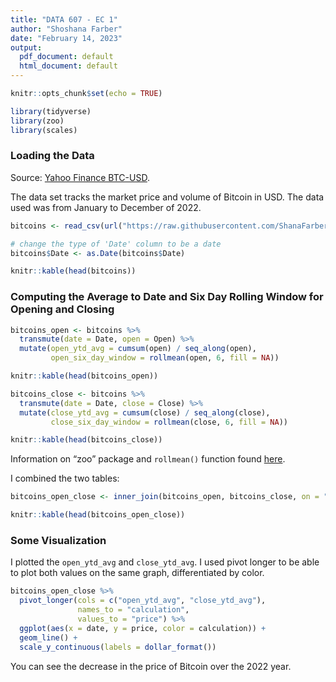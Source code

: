 ---
title: "DATA 607 - EC 1"
author: "Shoshana Farber"
date: "February 14, 2023"
output:
  pdf_document: default
  html_document: default
---

```{r setup, include=FALSE}
knitr::opts_chunk$set(echo = TRUE)

library(tidyverse)
library(zoo)
library(scales)
```

### Loading the Data

Source: [Yahoo Finance BTC-USD](https://finance.yahoo.com/quote/BTC-USD/history?p=BTC-USD). 

The data set tracks the market price and volume of Bitcoin in USD. The data used was from January to December of 2022. 

```{r}
bitcoins <- read_csv(url("https://raw.githubusercontent.com/ShanaFarber/cuny-sps/master/DATA%20607/Extra%20Credit%201%20-%20Windows/BTC-USD.csv"), show_col_types = FALSE)

# change the type of 'Date' column to be a date
bitcoins$Date <- as.Date(bitcoins$Date)

knitr::kable(head(bitcoins))
```

### Computing the Average to Date and Six Day Rolling Window for Opening and Closing

```{r open}
bitcoins_open <- bitcoins %>% 
  transmute(date = Date, open = Open) %>%
  mutate(open_ytd_avg = cumsum(open) / seq_along(open),
         open_six_day_window = rollmean(open, 6, fill = NA))

knitr::kable(head(bitcoins_open))
```

```{r close}
bitcoins_close <- bitcoins %>% 
  transmute(date = Date, close = Close) %>%
  mutate(close_ytd_avg = cumsum(close) / seq_along(close),
         close_six_day_window = rollmean(close, 6, fill = NA))

knitr::kable(head(bitcoins_close))
```

Information on "zoo" package and `rollmean()` function found [here](https://www.rdocumentation.org/packages/zoo/versions/1.8-11/topics/rollmean). 

I combined the two tables:

```{r join-open-close}
bitcoins_open_close <- inner_join(bitcoins_open, bitcoins_close, on = "Date")

knitr::kable(head(bitcoins_open_close))
```

### Some Visualization

I plotted the `open_ytd_avg` and `close_ytd_avg`. I used pivot longer to be able to plot both values on the same graph, differentiated by color. 

```{r plot-ytd-avgs}
bitcoins_open_close %>%
  pivot_longer(cols = c("open_ytd_avg", "close_ytd_avg"),
               names_to = "calculation",
               values_to = "price") %>%
  ggplot(aes(x = date, y = price, color = calculation)) +
  geom_line() +
  scale_y_continuous(labels = dollar_format())
```

You can see the decrease in the price of Bitcoin over the 2022 year. 